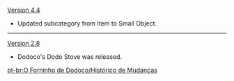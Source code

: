 {{Change History/Header}}
[[Version 4.4]]
* Updated subcategory from Item to Small Object.
----
[[Version 2.8]]
* Dodoco's Dodo Stove was released.
<noinclude>
[[pt-br:O Forninho de Dodoco/Histórico de Mudanças]]
</noinclude>